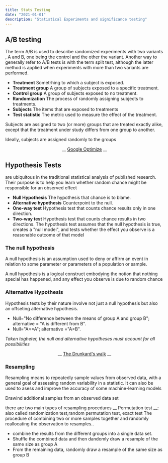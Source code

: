 ```yaml
---
title: Stats Testing  
date: "2021-01-01"
description: "Statistical Experiments and significance testing"
---
```


## A/B testing
The term A/B is used to describe randomized experiments with two variants , A and B, one being the control and the other the variant. Another way to generally refer to A/B tests is with the term split test, although the latter method is applied when experiments with more than two variants are performed.
- __Treatment__		Sometrhing to which a subject is exposed.
- __Treatment group__ 	A group of subjects exposed to a specific treatment.
- __Control group__ 	A group of subjects exposed to no treatment.
- __Randomization__	The process of randomly assigning subjects to treatments.
- __Subjects__ 		The items that are exposed to treatments 
- __Test statistic__ 	The metric used to measure the effect of the treatment. 

Subjects are assigned to two (or more) groups that are treated exactly alike, except that the treatment under study differs from one group to another.

Ideally, subjects are assigned randomly to the groups

<center>

__ <a href="https://optimize.google.com/" class="link  white hover-white-60" target="_blank">Google Optimize</a> __

</center>


## Hypothesis Tests
are ubiquitous in the traditional statistical analysis of published research. Their purpose is to help you learn whether random chance might be responsible for an observed effect

- __Null Hypothesis__		The hypothesis that chance is to blame.
- __Alternative hypothesis__ 	Counterpoint to the null.
- __One-way test__ 		Hypothesis test that counts chance results only in one direction.
- __Two-way test__		Hypothesis test that counts chance results in two directions.
The hypothesis test assumes that the null hypothesis is true, creates a "null model", and tests whether the effect you observe is a reasonable outcome of that model

### The null hypothesis

A null hypothesis is an assumption used to deny or affirm an event in relation to some parameter or parameters of a population or sample.

A null hypothesis is a logical construct embodying the notion that nothing special has happened, and any effect you observe is due to random chance

### Alternative Hypothesis

Hypothesis tests by their nature involve not just a null hypothesis but also an offseting alternative hypothesis.

- Null="No difference between the means of group A and group B"; alternative = "A is different from B".
- Null="A<=A"; alternative ="A>B".

_Taken togheter, the null and alternative hypotheses must account for all possibilities_

<center>

__ <a href="https://en.wikipedia.org/wiki/The_Drunkard%27s_Walk" class="link  white hover-white-60" target="_blank">The Drunkard's walk</a> __

</center>

### Resampling
Resampling means to repeatedly sample values from observed data, with a general goal of assessing random variability in a statistic. It can also be used to asess and improve the accuracy of some machine-learning models

Drawind  additional samples from an observed data set

there are two main types of resampling procedures
__ Permutation test __: also called randomization test,random permutation test, exact test
The procedure of combining two or more samples together and randomly reallocating the observation to resamples..
- combine the results from the different groups into a single data set.
- Shuffle the combined data and then dandomly draw a resample of the same size as group A
- From the remaining data, randomly draw a resample of the same size as group B
